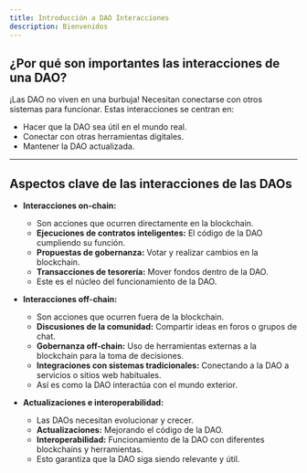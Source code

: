 ```yaml
---
title: Introducción a DAO Interacciones
description: Bienvenidos
---
```


## ¿Por qué son importantes las interacciones de una DAO?

¡Las DAO no viven en una burbuja! Necesitan conectarse con otros sistemas para funcionar. Estas interacciones se centran en:

* Hacer que la DAO sea útil en el mundo real.
* Conectar con otras herramientas digitales.
* Mantener la DAO actualizada.

---

## Aspectos clave de las interacciones de las DAOs

* **Interacciones on-chain:**
  * Son acciones que ocurren directamente en la blockchain.
  * **Ejecuciones de contratos inteligentes:** El código de la DAO cumpliendo su función.
  * **Propuestas de gobernanza:** Votar y realizar cambios en la blockchain.
  * **Transacciones de tesorería:** Mover fondos dentro de la DAO.
  * Este es el núcleo del funcionamiento de la DAO.

* **Interacciones off-chain:**
  * Son acciones que ocurren fuera de la blockchain.
  * **Discusiones de la comunidad:** Compartir ideas en foros o grupos de chat. 
  * **Gobernanza off-chain:** Uso de herramientas externas a la blockchain para la toma de decisiones.
  * **Integraciones con sistemas tradicionales:** Conectando a la DAO a servicios o sitios web habituales.
  * Así es como la DAO interactúa con el mundo exterior.

* **Actualizaciones e interoperabilidad:**
  * Las DAOs necesitan evolucionar y crecer.
  * **Actualizaciones:** Mejorando el código de la DAO.
  * **Interoperabilidad:** Funcionamiento de la DAO con diferentes blockchains y herramientas.
  * Esto garantiza que la DAO siga siendo relevante y útil.